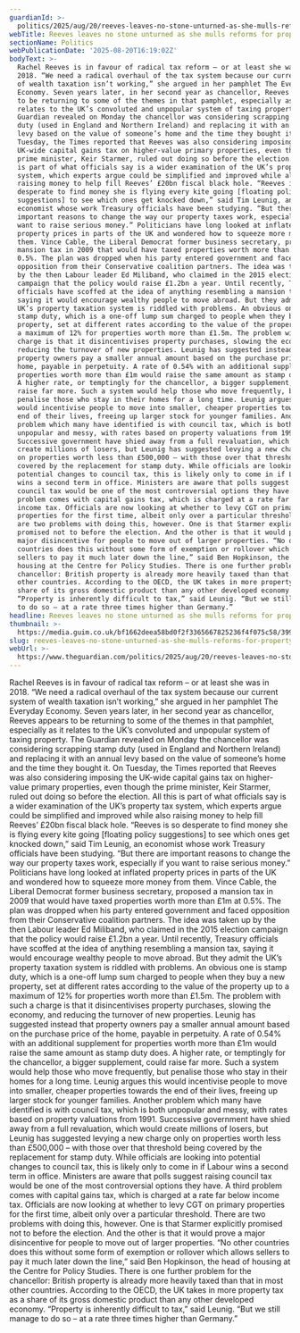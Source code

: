 ```yaml
---
guardianId: >-
  politics/2025/aug/20/reeves-leaves-no-stone-unturned-as-she-mulls-reforms-for-property-tax
webTitle: Reeves leaves no stone unturned as she mulls reforms for property tax
sectionName: Politics
webPublicationDate: '2025-08-20T16:19:02Z'
bodyText: >-
  Rachel Reeves is in favour of radical tax reform – or at least she was in
  2018. “We need a radical overhaul of the tax system because our current system
  of wealth taxation isn’t working,” she argued in her pamphlet The Everyday
  Economy. Seven years later, in her second year as chancellor, Reeves appears
  to be returning to some of the themes in that pamphlet, especially as it
  relates to the UK’s convoluted and unpopular system of taxing property. The
  Guardian revealed on Monday the chancellor was considering scrapping stamp
  duty (used in England and Northern Ireland) and replacing it with an annual
  levy based on the value of someone’s home and the time they bought it. On
  Tuesday, the Times reported that Reeves was also considering imposing the
  UK-wide capital gains tax on higher-value primary properties, even though the
  prime minister, Keir Starmer, ruled out doing so before the election. All this
  is part of what officials say is a wider examination of the UK’s property tax
  system, which experts argue could be simplified and improved while also
  raising money to help fill Reeves’ £20bn fiscal black hole. “Reeves is so
  desperate to find money she is flying every kite going [floating policy
  suggestions] to see which ones get knocked down,” said Tim Leunig, an
  economist whose work Treasury officials have been studying. “But there are
  important reasons to change the way our property taxes work, especially if you
  want to raise serious money.” Politicians have long looked at inflated
  property prices in parts of the UK and wondered how to squeeze more money from
  them. Vince Cable, the Liberal Democrat former business secretary, proposed a
  mansion tax in 2009 that would have taxed properties worth more than £1m at
  0.5%. The plan was dropped when his party entered government and faced
  opposition from their Conservative coalition partners. The idea was taken up
  by the then Labour leader Ed Miliband, who claimed in the 2015 election
  campaign that the policy would raise £1.2bn a year. Until recently, Treasury
  officials have scoffed at the idea of anything resembling a mansion tax,
  saying it would encourage wealthy people to move abroad. But they admit the
  UK’s property taxation system is riddled with problems. An obvious one is
  stamp duty, which is a one-off lump sum charged to people when they buy a new
  property, set at different rates according to the value of the property up to
  a maximum of 12% for properties worth more than £1.5m. The problem with such a
  charge is that it disincentivises property purchases, slowing the economy, and
  reducing the turnover of new properties. Leunig has suggested instead that
  property owners pay a smaller annual amount based on the purchase price of the
  home, payable in perpetuity. A rate of 0.54% with an additional supplement for
  properties worth more than £1m would raise the same amount as stamp duty does.
  A higher rate, or temptingly for the chancellor, a bigger supplement, could
  raise far more. Such a system would help those who move frequently, but
  penalise those who stay in their homes for a long time. Leunig argues this
  would incentivise people to move into smaller, cheaper properties towards the
  end of their lives, freeing up larger stock for younger families. Another
  problem which many have identified is with council tax, which is both
  unpopular and messy, with rates based on property valuations from 1991.
  Successive government have shied away from a full revaluation, which would
  create millions of losers, but Leunig has suggested levying a new charge only
  on properties worth less than £500,000 – with those over that threshold being
  covered by the replacement for stamp duty. While officials are looking into
  potential changes to council tax, this is likely only to come in if Labour
  wins a second term in office. Ministers are aware that polls suggest raising
  council tax would be one of the most controversial options they have. A third
  problem comes with capital gains tax, which is charged at a rate far below
  income tax. Officials are now looking at whether to levy CGT on primary
  properties for the first time, albeit only over a particular threshold. There
  are two problems with doing this, however. One is that Starmer explicitly
  promised not to before the election. And the other is that it would prove a
  major disincentive for people to move out of larger properties. “No other
  countries does this without some form of exemption or rollover which allows
  sellers to pay it much later down the line,” said Ben Hopkinson, the head of
  housing at the Centre for Policy Studies. There is one further problem for the
  chancellor: British property is already more heavily taxed than that in most
  other countries. According to the OECD, the UK takes in more property tax as a
  share of its gross domestic product than any other developed economy.
  “Property is inherently difficult to tax,” said Leunig. “But we still manage
  to do so – at a rate three times higher than Germany.”
headline: Reeves leaves no stone unturned as she mulls reforms for property tax
thumbnail: >-
  https://media.guim.co.uk/bf1662deea58bd0f2f3365667825236f4f075c58/399_0_3943_3155/500.jpg
slug: reeves-leaves-no-stone-unturned-as-she-mulls-reforms-for-property-tax
webUrl: >-
  https://www.theguardian.com/politics/2025/aug/20/reeves-leaves-no-stone-unturned-as-she-mulls-reforms-for-property-tax
---
```

Rachel Reeves is in favour of radical tax reform – or at least she was in 2018. “We need a radical overhaul of the tax system because our current system of wealth taxation isn’t working,” she argued in her pamphlet The Everyday Economy. Seven years later, in her second year as chancellor, Reeves appears to be returning to some of the themes in that pamphlet, especially as it relates to the UK’s convoluted and unpopular system of taxing property. The Guardian revealed on Monday the chancellor was considering scrapping stamp duty (used in England and Northern Ireland) and replacing it with an annual levy based on the value of someone’s home and the time they bought it. On Tuesday, the Times reported that Reeves was also considering imposing the UK-wide capital gains tax on higher-value primary properties, even though the prime minister, Keir Starmer, ruled out doing so before the election. All this is part of what officials say is a wider examination of the UK’s property tax system, which experts argue could be simplified and improved while also raising money to help fill Reeves’ £20bn fiscal black hole. “Reeves is so desperate to find money she is flying every kite going [floating policy suggestions] to see which ones get knocked down,” said Tim Leunig, an economist whose work Treasury officials have been studying. “But there are important reasons to change the way our property taxes work, especially if you want to raise serious money.” Politicians have long looked at inflated property prices in parts of the UK and wondered how to squeeze more money from them. Vince Cable, the Liberal Democrat former business secretary, proposed a mansion tax in 2009 that would have taxed properties worth more than £1m at 0.5%. The plan was dropped when his party entered government and faced opposition from their Conservative coalition partners. The idea was taken up by the then Labour leader Ed Miliband, who claimed in the 2015 election campaign that the policy would raise £1.2bn a year. Until recently, Treasury officials have scoffed at the idea of anything resembling a mansion tax, saying it would encourage wealthy people to move abroad. But they admit the UK’s property taxation system is riddled with problems. An obvious one is stamp duty, which is a one-off lump sum charged to people when they buy a new property, set at different rates according to the value of the property up to a maximum of 12% for properties worth more than £1.5m. The problem with such a charge is that it disincentivises property purchases, slowing the economy, and reducing the turnover of new properties. Leunig has suggested instead that property owners pay a smaller annual amount based on the purchase price of the home, payable in perpetuity. A rate of 0.54% with an additional supplement for properties worth more than £1m would raise the same amount as stamp duty does. A higher rate, or temptingly for the chancellor, a bigger supplement, could raise far more. Such a system would help those who move frequently, but penalise those who stay in their homes for a long time. Leunig argues this would incentivise people to move into smaller, cheaper properties towards the end of their lives, freeing up larger stock for younger families. Another problem which many have identified is with council tax, which is both unpopular and messy, with rates based on property valuations from 1991. Successive government have shied away from a full revaluation, which would create millions of losers, but Leunig has suggested levying a new charge only on properties worth less than £500,000 – with those over that threshold being covered by the replacement for stamp duty. While officials are looking into potential changes to council tax, this is likely only to come in if Labour wins a second term in office. Ministers are aware that polls suggest raising council tax would be one of the most controversial options they have. A third problem comes with capital gains tax, which is charged at a rate far below income tax. Officials are now looking at whether to levy CGT on primary properties for the first time, albeit only over a particular threshold. There are two problems with doing this, however. One is that Starmer explicitly promised not to before the election. And the other is that it would prove a major disincentive for people to move out of larger properties. “No other countries does this without some form of exemption or rollover which allows sellers to pay it much later down the line,” said Ben Hopkinson, the head of housing at the Centre for Policy Studies. There is one further problem for the chancellor: British property is already more heavily taxed than that in most other countries. According to the OECD, the UK takes in more property tax as a share of its gross domestic product than any other developed economy. “Property is inherently difficult to tax,” said Leunig. “But we still manage to do so – at a rate three times higher than Germany.”
